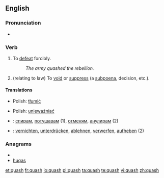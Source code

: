 ==English==

===Pronunciation===
* {{IPA|/'kwɒʃ/}}
*: {{rhymes|ɒʃ}}

===Verb===
{{en-verb|quash|es}}

# To [[defeat]] forcibly.
#: ''The army quashed the rebellion.''
# (relating to law) To [[void]] or [[suppress]] (a [[subpoena]], decision, etc.).

====Translations====
{{trans-top|to defeat forcibly}}
* Polish: [[tłumić]]
{{trans-mid}}
{{trans-bottom}}

{{trans-top|to void or suppress (a subpoena, decision)}}
* Polish: [[unieważniać]]
{{trans-mid}}
{{trans-bottom}}

{{checktrans-top}}
* {{ttbc|Bulgarian}}: [[спирам]], [[потушавам]] (1), [[отменям]], [[анулирам]] (2)
* {{ttbc|German}}: [[vernichten]], [[unterdrücken]], [[ablehnen]], [[verwerfen]], [[aufheben]] (2)
{{checktrans-bottom}}

===Anagrams===
* {{alphagram|ahqsu}}
* [[huqas#English|huqas]]

[[et:quash]]
[[fr:quash]]
[[io:quash]]
[[pl:quash]]
[[ta:quash]]
[[te:quash]]
[[vi:quash]]
[[zh:quash]]